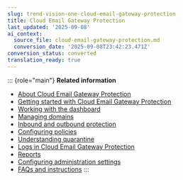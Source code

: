 ```yaml
---
slug: trend-vision-one-cloud-email-gateway-protection
title: Cloud Email Gateway Protection
last_updated: '2025-09-08'
ai_context:
  source_file: cloud-email-gateway-protection.md
  conversion_date: '2025-09-08T23:42:23.471Z'
conversion_status: converted
translation_ready: true
---
```


::: {role="main"}
**Related information**

- [About Cloud Email Gateway Protection](cegp-introduction.mdx)
- [Getting started with Cloud Email Gateway Protection](gs-email-security-section.mdx)
- [Working with the dashboard](working-dashboard-email-security.mdx)
- [Managing domains](managing-domains.mdx)
- [Inbound and outbound protection](inbound-outbound-protection.mdx)
- [Configuring policies](configuring-policies.mdx)
- [Understanding quarantine](understanding-quarantine.mdx)
- [Logs in Cloud Email Gateway Protection](logs-hosted-email-security.mdx)
- [Reports](reports-email-security.mdx)
- [Configuring administration settings](configuring-administration-settings.mdx)
- [FAQs and instructions](faqs-instructions.mdx)
:::
